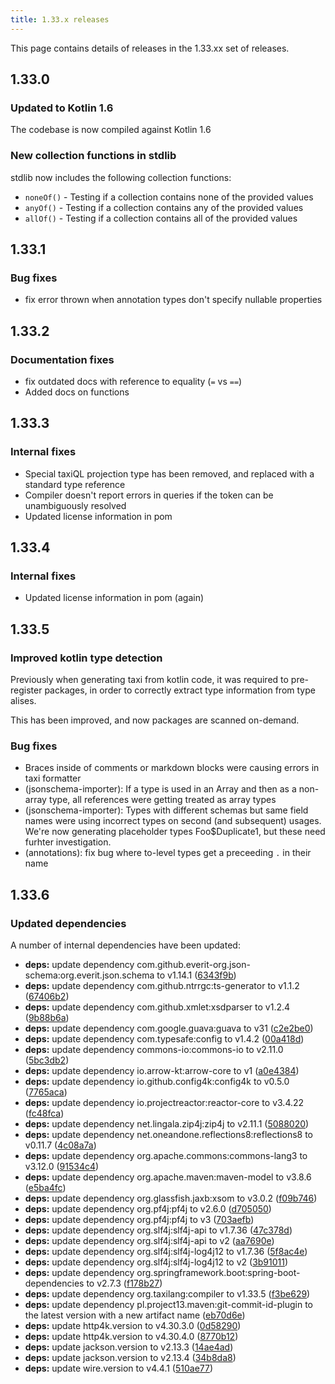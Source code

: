 ```yaml
---
title: 1.33.x releases
---
```



This page contains details of releases in the 1.33.xx set of releases.

## 1.33.0

### Updated to Kotlin 1.6
The codebase is now compiled against Kotlin 1.6

### New collection functions in stdlib

stdlib now includes the following collection functions:

 * `noneOf()` - Testing if a collection contains none of the provided values
 * `anyOf()` - Testing if a collection contains any of the provided values
 * `allOf()` - Testing if a collection contains all of the provided values

## 1.33.1

### Bug fixes
 * fix error thrown when annotation types don't specify nullable properties

## 1.33.2

### Documentation fixes
 * fix outdated docs with reference to equality (`=` vs `==`)
 * Added docs on functions

## 1.33.3

### Internal fixes
 * Special taxiQL projection type has been removed, and replaced with a standard type reference
 * Compiler doesn't report errors in queries if the token can be unambiguously resolved
 * Updated license information in pom

## 1.33.4

### Internal fixes
 * Updated license information in pom (again)

## 1.33.5

### Improved kotlin type detection
Previously when generating taxi from kotlin code, it was required to pre-register packages, in order to correctly extract
type information from type alises.

This has been improved, and now packages are scanned on-demand.

### Bug fixes

 * Braces inside of comments or markdown blocks were causing errors in taxi formatter
 * (jsonschema-importer): If a type is used in an Array and then as a non-array type, all references were getting treated as array types
 * (jsonschema-importer): Types with different schemas but same field names were using incorrect types on second (and subsequent) usages.  We're now generating placeholder types Foo$Duplicate1, but these need furhter investigation.
 * (annotations): fix bug where to-level types get a preceeding `.` in their name

## 1.33.6

### Updated dependencies
A number of internal dependencies have been updated:

* **deps:** update dependency com.github.everit-org.json-schema:org.everit.json.schema to v1.14.1 ([6343f9b](https://gitlab.com/taxi-lang/taxi-lang/commit/6343f9b79f6581887a463a961ced0c1f236ac0f7))
* **deps:** update dependency com.github.ntrrgc:ts-generator to v1.1.2 ([67406b2](https://gitlab.com/taxi-lang/taxi-lang/commit/67406b2d975a20a3c7a58bd6e6aea0e3da34876b))
* **deps:** update dependency com.github.xmlet:xsdparser to v1.2.4 ([9b88b6a](https://gitlab.com/taxi-lang/taxi-lang/commit/9b88b6a15987e5c9a7c3343fb85a4e845c2d570f))
* **deps:** update dependency com.google.guava:guava to v31 ([c2e2be0](https://gitlab.com/taxi-lang/taxi-lang/commit/c2e2be05e6db48d6e78905fc1a6c82a1a17cb508))
* **deps:** update dependency com.typesafe:config to v1.4.2 ([00a418d](https://gitlab.com/taxi-lang/taxi-lang/commit/00a418d4bfe9e40afe76ae89cd3f2a734e2fd227))
* **deps:** update dependency commons-io:commons-io to v2.11.0 ([5bc3db2](https://gitlab.com/taxi-lang/taxi-lang/commit/5bc3db2b82030f76c8ea6db80fb6cc949e4053e9))
* **deps:** update dependency io.arrow-kt:arrow-core to v1 ([a0e4384](https://gitlab.com/taxi-lang/taxi-lang/commit/a0e43844c638169ff505d35f700fda2524a46abc))
* **deps:** update dependency io.github.config4k:config4k to v0.5.0 ([7765aca](https://gitlab.com/taxi-lang/taxi-lang/commit/7765aca4d736331536db6ba3f0ed6f93b6ad30b1))
* **deps:** update dependency io.projectreactor:reactor-core to v3.4.22 ([fc48fca](https://gitlab.com/taxi-lang/taxi-lang/commit/fc48fca94a5c1f38d75fcd90e1ac7eb8f58d18a9))
* **deps:** update dependency net.lingala.zip4j:zip4j to v2.11.1 ([5088020](https://gitlab.com/taxi-lang/taxi-lang/commit/5088020143e61a0fa27d0b664a796eefad13ab7c))
* **deps:** update dependency net.oneandone.reflections8:reflections8 to v0.11.7 ([4c08a7a](https://gitlab.com/taxi-lang/taxi-lang/commit/4c08a7acd50b6cef3540707feea3fab84190c6b9))
* **deps:** update dependency org.apache.commons:commons-lang3 to v3.12.0 ([91534c4](https://gitlab.com/taxi-lang/taxi-lang/commit/91534c4947cc1a1fa3ec876e3be43eb5a476eabc))
* **deps:** update dependency org.apache.maven:maven-model to v3.8.6 ([e5ba4fc](https://gitlab.com/taxi-lang/taxi-lang/commit/e5ba4fc402b81f156e382666f4feaad277c3d31b))
* **deps:** update dependency org.glassfish.jaxb:xsom to v3.0.2 ([f09b746](https://gitlab.com/taxi-lang/taxi-lang/commit/f09b74660f9e111c0bceb454e3c2136c52c32be6))
* **deps:** update dependency org.pf4j:pf4j to v2.6.0 ([d705050](https://gitlab.com/taxi-lang/taxi-lang/commit/d705050e92311d820db81f4d8b781c2187e14902))
* **deps:** update dependency org.pf4j:pf4j to v3 ([703aefb](https://gitlab.com/taxi-lang/taxi-lang/commit/703aefbbfbe8ab9d3e716289d458b2821bc6d9c9))
* **deps:** update dependency org.slf4j:slf4j-api to v1.7.36 ([47c378d](https://gitlab.com/taxi-lang/taxi-lang/commit/47c378d627324b5169a6f6b85ddfb1267ae5b48e))
* **deps:** update dependency org.slf4j:slf4j-api to v2 ([aa7690e](https://gitlab.com/taxi-lang/taxi-lang/commit/aa7690e4a164a0fbda52cc02e97316dc25f3d856))
* **deps:** update dependency org.slf4j:slf4j-log4j12 to v1.7.36 ([5f8ac4e](https://gitlab.com/taxi-lang/taxi-lang/commit/5f8ac4e41aa1cc100328a3c1cc5d41a7a90ca0ac))
* **deps:** update dependency org.slf4j:slf4j-log4j12 to v2 ([3b91011](https://gitlab.com/taxi-lang/taxi-lang/commit/3b910117beecc58d694e4161ddac82a5521c3c62))
* **deps:** update dependency org.springframework.boot:spring-boot-dependencies to v2.7.3 ([f178b27](https://gitlab.com/taxi-lang/taxi-lang/commit/f178b27f618f4ec1565aadfa5697afec39817bce))
* **deps:** update dependency org.taxilang:compiler to v1.33.5 ([f3be629](https://gitlab.com/taxi-lang/taxi-lang/commit/f3be6299889c02792d8310c97f1828235062a2c7))
* **deps:** update dependency pl.project13.maven:git-commit-id-plugin to the latest version with a new artifact name ([eb70d6e](https://gitlab.com/taxi-lang/taxi-lang/commit/eb70d6e560533fc801011324c6747de14235087c))
* **deps:** update http4k.version to v4.30.3.0 ([0d58290](https://gitlab.com/taxi-lang/taxi-lang/commit/0d582907ba9d636224c86c908817e11639ac66a8))
* **deps:** update http4k.version to v4.30.4.0 ([8770b12](https://gitlab.com/taxi-lang/taxi-lang/commit/8770b12a8eb71a19943bc8c7d967586604da3acd))
* **deps:** update jackson.version to v2.13.3 ([14ae4ad](https://gitlab.com/taxi-lang/taxi-lang/commit/14ae4add84d98b29da7928213c975bbd8f7fbb91))
* **deps:** update jackson.version to v2.13.4 ([34b8da8](https://gitlab.com/taxi-lang/taxi-lang/commit/34b8da8f77b3770333ec802e1b8f452faed8cc4e))
* **deps:** update wire.version to v4.4.1 ([510ae77](https://gitlab.com/taxi-lang/taxi-lang/commit/510ae77a782d1ac3877d287f541adf4384b73906))
